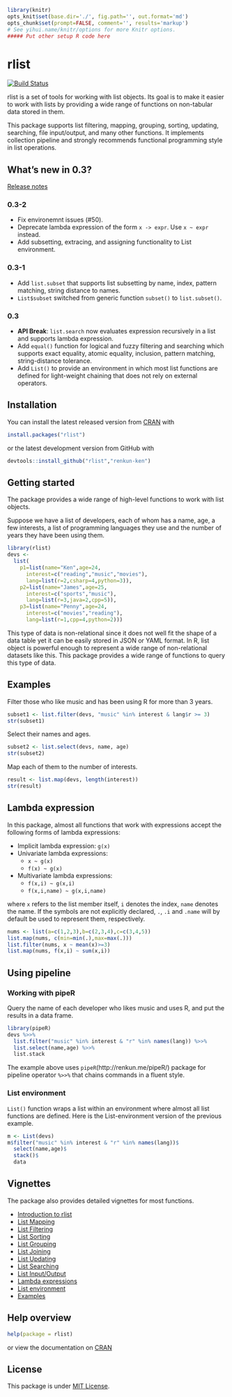 ```r
library(knitr)
opts_knit$set(base.dir='./', fig.path='', out.format='md')
opts_chunk$set(prompt=FALSE, comment='', results='markup')
# See yihui.name/knitr/options for more Knitr options.
##### Put other setup R code here

```

# rlist

[![Build Status](https://travis-ci.org/renkun-ken/rlist.png?branch=master)](https://travis-ci.org/renkun-ken/rlist)

rlist is a set of tools for working with list objects. Its goal is to make it easier to work with lists by providing a wide range of functions on non-tabular data stored in them.

This package supports list filtering, mapping, grouping, sorting, updating, searching, file input/output, and many other functions. It implements collection pipeline and strongly recommends functional programming style in list operations.

## What's new in 0.3?

[Release notes]((https://github.com/renkun-ken/rlist/releases))

### 0.3-2

- Fix environemnt issues (#50).
- Deprecate lambda expression of the form `x -> expr`. Use `x ~ expr` instead.
- Add subsetting, extracing, and assigning functionality to List environment.

### 0.3-1

- Add `list.subset` that supports list subsetting by name, index, pattern matching, string distance to names.
- `List$subset` switched from generic function `subset()` to `list.subset()`.

### 0.3

- **API Break**: `list.search` now evaluates expression recursively in a list and supports lambda expression.
- Add `equal()` function for logical and fuzzy filtering and searching which supports exact equality, atomic equality, inclusion, pattern matching, string-distance tolerance.
- Add `List()` to provide an environment in which most list functions are defined for light-weight chaining that does not rely on external operators.

## Installation

You can install the latest released version from [CRAN](http://cran.r-project.org/web/packages/rlist/) with

```r
install.packages("rlist")
```

or the latest development version from GitHub with

```r
devtools::install_github("rlist","renkun-ken")
```

## Getting started

The package provides a wide range of high-level functions to work with list objects.

Suppose we have a list of developers, each of whom has a name, age, a few interests, a list of programming languages they use and the number of years they have been using them.

```r
library(rlist)
devs <- 
  list(
    p1=list(name="Ken",age=24,
      interest=c("reading","music","movies"),
      lang=list(r=2,csharp=4,python=3)),
    p2=list(name="James",age=25,
      interest=c("sports","music"),
      lang=list(r=3,java=2,cpp=5)),
    p3=list(name="Penny",age=24,
      interest=c("movies","reading"),
      lang=list(r=1,cpp=4,python=2)))
```

This type of data is non-relational since it does not well fit the shape of a data table yet it can be easily stored in JSON or YAML format. In R, list object is powerful enough to represent a wide range of non-relational datasets like this. This package provides a wide range of functions to query this type of data.

## Examples

Filter those who like music and has been using R for more than 3 years.

```r
subset1 <- list.filter(devs, "music" %in% interest & lang$r >= 3)
str(subset1)
```

Select their names and ages.

```r
subset2 <- list.select(devs, name, age)
str(subset2)
```

Map each of them to the number of interests.

```r
result <- list.map(devs, length(interest))
str(result)
```

## Lambda expression

In this package, almost all functions that work with expressions accept the following forms of lambda expressions:

- Implicit lambda expression: `g(x)`
- Univariate lambda expressions: 
    * `x ~ g(x)`
    * `f(x) ~ g(x)`
- Multivariate lambda expressions:
    * `f(x,i) ~ g(x,i)`
    * `f(x,i,name) ~ g(x,i,name)`

where `x` refers to the list member itself, `i` denotes the index, `name` denotes the name. If the symbols are not explicitly declared, `.`, `.i` and `.name` will by default be used to represent them, respectively.

```r
nums <- list(a=c(1,2,3),b=c(2,3,4),c=c(3,4,5))
list.map(nums, c(min=min(.),max=max(.)))
list.filter(nums, x ~ mean(x)>=3)
list.map(nums, f(x,i) ~ sum(x,i))
```

## Using pipeline

### Working with pipeR

Query the name of each developer who likes music and uses R, and put the results in a data frame.

```r
library(pipeR)
devs %>>% 
  list.filter("music" %in% interest & "r" %in% names(lang)) %>>%
  list.select(name,age) %>>%
  list.stack
```

The example above uses `pipeR`(http://renkun.me/pipeR/) package for pipeline operator `%>>%` that chains commands in a fluent style.

### List environment

`List()` function wraps a list within an environment where almost all list functions are defined. Here is the List-environment version of the previous example.

```r
m <- List(devs)
m$filter("music" %in% interest & "r" %in% names(lang))$
  select(name,age)$
  stack()$
  data
```


## Vignettes

The package also provides detailed vignettes for most functions. 

- [Introduction to rlist](http://cran.r-project.org/web/packages/rlist/vignettes/Introduction.html)
- [List Mapping](http://cran.r-project.org/web/packages/rlist/vignettes/Mapping.html)
- [List Filtering](http://cran.r-project.org/web/packages/rlist/vignettes/Filtering.html)
- [List Sorting](http://cran.r-project.org/web/packages/rlist/vignettes/Sorting.html)
- [List Grouping](http://cran.r-project.org/web/packages/rlist/vignettes/Grouping.html)
- [List Joining](http://cran.r-project.org/web/packages/rlist/vignettes/Joining.html)
- [List Updating](http://cran.r-project.org/web/packages/rlist/vignettes/Updating.html)
- [List Searching](http://cran.r-project.org/web/packages/rlist/vignettes/Searching.html)
- [List Input/Output](http://cran.r-project.org/web/packages/rlist/vignettes/IO.html)
- [Lambda expressions](http://cran.r-project.org/web/packages/rlist/vignettes/Lambda.html)
- [List environment](http://cran.r-project.org/web/packages/rlist/vignettes/List.html)
- [Examples](http://cran.r-project.org/web/packages/rlist/vignettes/Examples.html)

## Help overview

```r
help(package = rlist)
```

or view the documentation on [CRAN](http://cran.r-project.org/web/packages/rlist/rlist.pdf)

## License

This package is under [MIT License](http://opensource.org/licenses/MIT).
